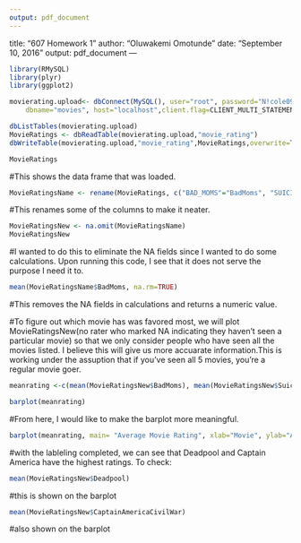 ---
output: pdf_document
---
title: "607 Homework 1"
author: "Oluwakemi Omotunde"
date: "September 10, 2016"
output: pdf_document
---
```{r}
library(RMySQL)
library(plyr)
library(ggplot2)

movierating.upload<- dbConnect(MySQL(), user="root", password="N!cole09", 
    dbname="movies", host="localhost",client.flag=CLIENT_MULTI_STATEMENTS)

dbListTables(movierating.upload)
MovieRatings <- dbReadTable(movierating.upload,"movie_rating")
dbWriteTable(movierating.upload,"movie_rating",MovieRatings,overwrite=T)

MovieRatings
```
#This shows the data frame that was loaded. 

```{r}
MovieRatingsName <- rename(MovieRatings, c("BAD_MOMS"="BadMoms", "SUICIDE_SQUAD"="SuicideSquad", "SUPERMAN_VS_BATMAN"="SupermanVsBatman","CAPTAIN_AMERICA_CIVIL_WAR"="CaptainAmericaCivilWar", "ZOOTOPIA"="Zootopia", "DEADPOOL"="Deadpool"))
```
#This renames some of the columns to make it neater. 

```{r}
MovieRatingsNew <- na.omit(MovieRatingsName)
MovieRatingsNew
```
#I wanted to do this to eliminate the NA fields since I wanted to do some calculations. Upon running this code, I see that it does not serve the purpose I need it to. 

```{r}
mean(MovieRatingsName$BadMoms, na.rm=TRUE) 
```
#This removes the NA fields in calculations and returns a numeric value. 

#To figure out which movie has was favored most, we will plot MovieRatingsNew(no rater who marked NA indicating they haven't seen a particular movie) so that we only consider people who have seen all the movies listed. I believe this will give us more accuarate information.This is working under the assuption that if you've seen all 5 movies, you're a regular movie goer.

```{r}
meanrating <-c(mean(MovieRatingsNew$BadMoms), mean(MovieRatingsNew$SuicideSquad), mean(MovieRatingsNew$SupermanVsBatman), mean(MovieRatingsNew$Zootopia), mean(MovieRatingsNew$Deadpool), mean(MovieRatingsNew$CaptainAmericaCivilWar))

barplot(meanrating)
```
#From here, I would like to make the barplot more meaningful.

```{r}
barplot(meanrating, main= "Average Movie Rating", xlab="Movie", ylab="Average Rating",names.arg=c("BM", "SS", "SvsB","Z", "D", "CACW"))
```
#with the lableling completed, we can see that Deadpool and Captain America have the highest ratings. To check:

```{r}
mean(MovieRatingsNew$Deadpool)
```
#this is shown on the barplot

```{r}
mean(MovieRatingsNew$CaptainAmericaCivilWar)
```
#also shown on the barplot
